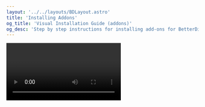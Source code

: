 ---
layout: '../../layouts/BDLayout.astro'
title: 'Installing Addons'
og_title: 'Visual Installation Guide (addons)'
og_desc: 'Step by step instructions for installing add-ons for BetterDiscord, with added pictures and GIFs.'
---


<Video
    video='youtu.be/U0tTENsBS4w'
    title='Install BetterDiscord and Themes/Plugins in 100 Seconds'
    extras='?start=42;'
/>
<Carousel client:load
    slidesProp={[
        {
            isImage: true,
            filename: 'website',
            ext: 'png',
            alt: 'BetterDiscord website',
            text: `
                            Download any themes/plugins you want from the
                            <a href='http://betterdiscord.app'>BetterDiscord Website</a>.
                        `,
        },
        {
            isImage: true,
            filename: 'settings',
            ext: 'gif',
            alt: 'BetterDiscord Themes/Plugins',
            text: `
                            Go to the theme/plugin settings in Discord, and click on "Open
                            (theme/plugin) folder".
                        `,
        },
        {
            isImage: true,
            filename: 'movefiles',
            ext: 'gif',
            alt: 'Move files',
            text: 'Move the theme/plugin into the folder you just opened.',
        },
        {
            isImage: true,
            filename: 'enable',
            ext: 'gif',
            alt: 'Install BetterDiscord',
            text: 'Enable it back in Discord.',
        },
        {
            isImage: false,
            mainText: `<p>
                            Now your theme/plugin is enabled. If you had an issue, please
                            look at the guides <a href='/BetterDiscord/faq'>here.</a>
                        </p>`,
            text: `Congratulations, you have installed a theme/plugin!`,
        },
    ]}
/>
